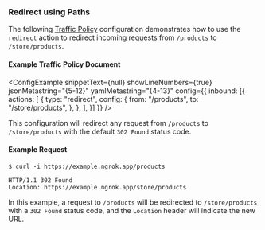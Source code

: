 
### Redirect using Paths

The following [Traffic Policy](/docs/http/traffic-policy/index.mdx) 
configuration demonstrates how to use the `redirect` action to redirect incoming 
requests from `/products` to `/store/products`.

#### Example Traffic Policy Document

<ConfigExample
  snippetText={null}
  showLineNumbers={true}
  jsonMetastring="{5-12}"
  yamlMetastring="{4-13}"
  config={{
    inbound: [{
      actions: [
				{
					type: "redirect",
					config: {
						from: "/products",
						to: "/store/products",
					},
				},
      ],
    }]
  }}
/>

This configuration will redirect any request from `/products` to `/store/products` 
with the default `302 Found` status code.

#### Example Request

```shell
$ curl -i https://example.ngrok.app/products
```

```http
HTTP/1.1 302 Found
Location: https://example.ngrok.app/store/products
```

In this example, a request to `/products` will be redirected to `/store/products` 
with a `302 Found` status code, and the `Location` header will indicate the new 
URL.
